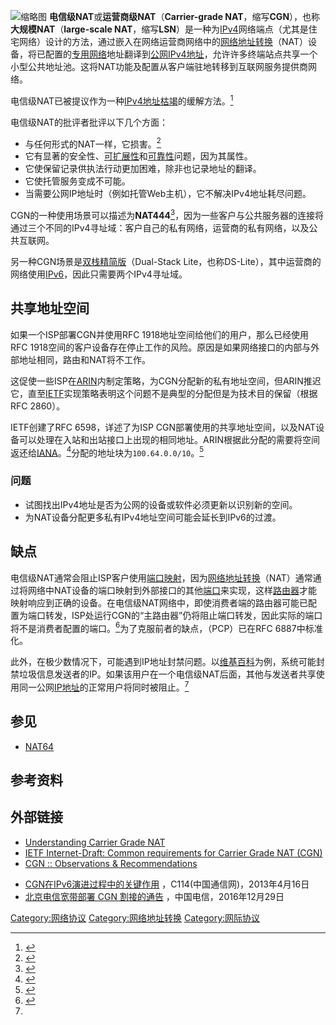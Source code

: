 {{NoteTA
|G1=IT
|1=zh-cn:运营;zh-tw:營運;
}}
{{校对翻译}}
[[File:CGN_IPv4.svg|缩略图]]
'''电信级NAT'''或'''运营商级NAT'''（'''Carrier-grade NAT'''，缩写'''CGN'''），也称'''大规模NAT'''（'''large-scale NAT'''，缩写'''LSN'''）是一种为[[IPv4|IPv4]]网络端点（尤其是住宅网络）设计的方法，通过嵌入在网络运营商网络中的{{tsl|en|Middlebox|中间盒}}[[网络地址转换|网络地址转换]]（NAT）设备，将已配置的[[专用网络|专用网络]]地址翻译到[[IP地址|公网IPv4地址]]，允许许多终端站点共享一个小型公共地址池。这将NAT功能及配置从客户端驻地转移到互联网服务提供商网络。

电信级NAT已被提议作为一种[[IPv4地址枯竭|IPv4地址枯竭]]的缓解方法。<ref>{{Cite web|url=http://tools.ietf.org/html/rfc6264|title=RFC 6264 - An Incremental Carrier-Grade NAT (CGN) for IPv6 Transition|accessdate=2016-12-31|archive-date=2017-01-28|archive-url=https://web.archive.org/web/20170128235252/https://tools.ietf.org/html/rfc6264|dead-url=no}}</ref>

电信级NAT的批评者批评以下几个方面：
* 与任何形式的NAT一样，它损害{{tsl|en|End-to-end principle|端到端原则}}。<ref>{{Cite web|url=http://tools.ietf.org/html/draft-donley-nat444-impacts|title=Assessing the Impact of NAT444 on Network Applications|accessdate=2016-12-31|archive-date=2020-06-02|archive-url=https://web.archive.org/web/20200602203301/https://tools.ietf.org/html/draft-donley-nat444-impacts-06|dead-url=no}}</ref>
* 它有显著的安全性、[[可扩展性|可扩展性]]和[[可靠性_(计算机网络)|可靠性]]问题，因为其{{tsl|en|Stateful|有状态}}属性。
* 它使保留记录供执法行动更加困难，除非也记录地址的翻译。
* 它使托管服务变成不可能。
* 当需要公网IP地址时（例如托管Web主机），它不解决IPv4地址耗尽问题。
CGN的一种使用场景可以描述为'''NAT444'''<ref>{{Cite web|url=http://chrisgrundemann.com/index.php/2011/nat444-cgn-lsn-breaks/|title=NAT444 (CGN/LSN) and What it Breaks|accessdate=2016-12-31|archive-date=2012-05-18|archive-url=https://web.archive.org/web/20120518003648/http://chrisgrundemann.com/index.php/2011/nat444-cgn-lsn-breaks/|dead-url=no}}</ref>，因为一些客户与公共服务器的连接将通过三个不同的IPv4寻址域：客户自己的私有网络，运营商的私有网络，以及公共互联网。

另一种CGN场景是[[IPv6转换机制|双栈精简版]]（Dual-Stack Lite，也称DS-Lite），其中运营商的网络使用[[IPv6|IPv6]]，因此只需要两个IPv4寻址域。

== 共享地址空间 ==
如果一个ISP部署CGN并使用RFC 1918地址空间给他们的用户，那么已经使用RFC 1918空间的客户设备存在停止工作的风险。原因是如果网络接口的内部与外部地址相同，路由和NAT将不工作。

这促使一些ISP在[[美洲互联网号码注册管理机构|ARIN]]内制定策略，为CGN分配新的私有地址空间，但ARIN推迟它，直至[[互联网工程任务组|IETF]]实现策略表明这个问题不是典型的分配但是为技术目的保留（根据RFC 2860）。

IETF创建了RFC 6598，详述了为ISP CGN部署使用的共享地址空间，以及NAT设备可以处理在入站和出站接口上出现的相同地址。ARIN根据此分配的需要将空间返还给[[互联网号码分配局|IANA]]。<ref>{{Cite web|url=http://seclists.org/nanog/2012/Mar/588|title=Re: shared address space... a reality!|accessdate=13 September 2012|archive-date=2017-02-03|archive-url=https://web.archive.org/web/20170203045433/http://seclists.org/nanog/2012/Mar/588|dead-url=no}}</ref>分配的地址块为<tt>100.64.0.0/10</tt>。<ref>{{Cite web|url=http://chrisgrundemann.com/index.php/2012/100640010/|title=100.64.0.0/10 – Shared Transition Space|accessdate=2016-12-31|archive-date=2012-05-03|archive-url=https://web.archive.org/web/20120503161459/http://chrisgrundemann.com/index.php/2012/100640010/|dead-url=no}}</ref>

=== 问题 ===
* 试图找出IPv4地址是否为公网的设备或软件必须更新以识别新的空间。
* 为NAT设备分配更多私有IPv4地址空间可能会延长到IPv6的过渡。

== 缺点 ==
电信级NAT通常会阻止ISP客户使用[[端口映射|端口映射]]，因为[[网络地址转换|网络地址转换]]（NAT）通常通过将网络中NAT设备的端口映射到外部接口的其他[[通訊埠|端口]]来实现，这样[[路由器|路由器]]才能映射响应到正确的设备。在电信级NAT网络中，即使消费者端的路由器可能已配置为端口转发，ISP处运行CGN的“主路由器”仍将阻止端口转发，因此实际的端口将不是消费者配置的端口。<ref name="ofcom-cgnat">{{Cite web |url=http://stakeholders.ofcom.org.uk/binaries/research/technology-research/2013/cgnat.pdf |title=存档副本 |accessdate=2016-12-31 |archive-date=2016-03-04 |archive-url=https://web.archive.org/web/20160304053805/http://stakeholders.ofcom.org.uk/binaries/research/technology-research/2013/cgnat.pdf |dead-url=no }}</ref>为了克服前者的缺点，{{tsl|en|Port Control Protocol|端口控制协议}}（PCP）已在RFC 6887中标准化。

此外，在极少数情况下，可能遇到IP地址封禁问题。以[[维基百科|维基百科]]为例，系统可能封禁垃圾信息发送者的IP。如果该用户在一个电信级NAT后面，其他与发送者共享使用同一公网[[IP地址|IP地址]]的正常用户将同时被阻止。<ref name="ofcom-cgnat" />

== 参见 ==
* [[NAT64|NAT64]]

== 参考资料 ==
{{Reflist}}

== 外部链接 ==
* [http://www.networkworld.com/community/node/44989 Understanding Carrier Grade NAT] {{Wayback|url=http://www.networkworld.com/community/node/44989 |date=20130926235154 }}
* [http://tools.ietf.org/html/draft-ietf-behave-lsn-requirements IETF Internet-Draft: Common requirements for Carrier Grade NAT (CGN)]
* [http://chrisgrundemann.com/index.php/2012/cgn-observations-recommendations/ CGN :: Observations & Recommendations] {{Wayback|url=http://chrisgrundemann.com/index.php/2012/cgn-observations-recommendations/ |date=20120504070904 }}

* [http://www.c114.net/tech/166/a759847.html CGN在IPv6演进过程中的关键作用] {{Wayback|url=http://www.c114.net/tech/166/a759847.html |date=20171110171615 }}，C114(中国通信网)，2013年4月16日{{zh-cn}}
* [http://www.189.cn/bj/sy_ycgg/90691.html 北京电信宽带部署 CGN 割接的通告] {{Wayback|url=http://www.189.cn/bj/sy_ycgg/90691.html |date=20171110083639 }}，中国电信，2016年12月29日{{zh-cn}}

[[Category:网络协议|Category:网络协议]]
[[Category:网络地址转换|Category:网络地址转换]]
[[Category:网际协议|Category:网际协议]]